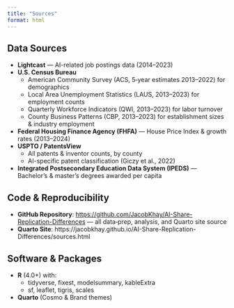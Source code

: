 ```yaml
---
title: "Sources"
format: html
---
```


## Data Sources

- **Lightcast** — AI-related job postings data (2014–2023)  
- **U.S. Census Bureau**  
  - American Community Survey (ACS, 5‑year estimates 2013–2022) for demographics  
  - Local Area Unemployment Statistics (LAUS, 2013–2023) for employment counts  
  - Quarterly Workforce Indicators (QWI, 2013–2023) for labor turnover  
  - County Business Patterns (CBP, 2013–2023) for establishment sizes & industry employment  
- **Federal Housing Finance Agency (FHFA)** — House Price Index & growth rates (2013–2024)  
- **USPTO / PatentsView**  
  - All patents & inventor counts, by county  
  - AI-specific patent classification (Giczy et al., 2022)  
- **Integrated Postsecondary Education Data System (IPEDS)** — Bachelor’s & master’s degrees awarded per capita  

## Code & Reproducibility

- **GitHub Repository**: <https://github.com/JacobKhay/AI-Share-Replication-Differences> — all data‐prep, analysis, and Quarto site source  
- **Quarto Site**: https://jacobkhay.github.io/AI-Share-Replication-Differences/sources.html

## Software & Packages

- **R** (4.0+) with:  
  - tidyverse, fixest, modelsummary, kableExtra  
  - sf, leaflet, tigris, scales  
- **Quarto** (Cosmo & Brand themes)  

